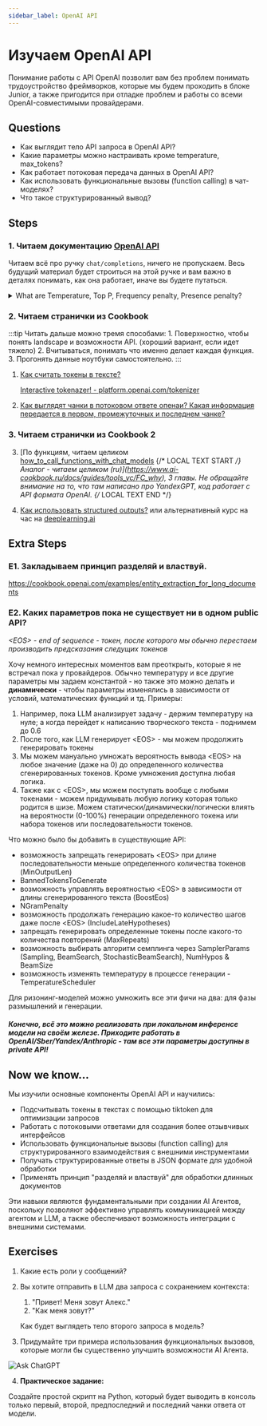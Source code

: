 ```yaml
---
sidebar_label: OpenAI API
---
```


# Изучаем OpenAI API

Понимание работы с API OpenAI позволит вам без проблем понимать трудоустройство фреймворков, которые мы будем проходить в блоке Junior, а также пригодится при отладке проблем и работы со всеми OpenAI-совместимыми провайдерами.

## Questions

- Как выглядит тело API запроса в OpenAI API?
- Какие параметры можно настраивать кроме temperature, max_tokens?
- Как работает потоковая передача данных в OpenAI API?
- Как использовать функциональные вызовы (function calling) в чат-моделях?
- Что такое структурированный вывод?

## Steps

### 1. Читаем документацию [OpenAI API](https://platform.openai.com/docs/api-reference)

Читаем всё про ручку `chat/completions`, ничего не пропускаем. Весь будущий материал будет строиться на этой ручке и вам важно в деталях понимать, как она работает, иначе вы будете путаться.

<details>
<summary>What are Temperature, Top P, Frequency penalty, Presence penalty?</summary>

<iframe width="560" height="315" src="https://www.youtube.com/embed/33kb37NYOTc?si=AllO-NduTUKQAu41" title="YouTube video player" frameborder="0" allow="accelerometer; autoplay; clipboard-write; encrypted-media; gyroscope; picture-in-picture; web-share" referrerpolicy="strict-origin-when-cross-origin" allowfullscreen></iframe>

</details>

### 2. Читаем странички из Cookbook

:::tip
Читать дальше можно тремя способами:
    1. Поверхностно, чтобы понять landscape и возможности API. (хороший вариант, если идет тяжело)
    2. Вчитываться, понимать что именно делает каждая функция.
    3. Прогонять данные ноутбуки самостоятельно.
:::

1. [Как считать токены в тексте?](https://cookbook.openai.com/examples/how_to_count_tokens_with_tiktoken)

    [Interactive tokenazer! - platform.openai.com/tokenizer](https://platform.openai.com/tokenizer)

2. [Как выглядят чанки в потоковом ответе опенаи? Какая информация передается в первом, промежуточных и последнем чанке?](https://cookbook.openai.com/examples/how_to_stream_completions)

### 3. Читаем странички из Cookbook 2

3. [По функциям, читаем целиком [how_to_call_functions_with_chat_models](https://cookbook.openai.com/examples/how_to_call_functions_with_chat_models)
    {/* LOCAL TEXT START */}
    Аналог - читаем целиком (ru)](https://www.ai-cookbook.ru/docs/guides/tools_yc/FC_why), 3 главы. *Не обращайте внимание на то, что там написано про YandexGPT, код работает с API формата OpenAI.*
    {/* LOCAL TEXT END */}

4. [Как использовать structured outputs?](https://cookbook.openai.com/examples/structured_outputs_intro) или альтернативный курс на час на [deeplearning.ai](https://www.deeplearning.ai/short-courses/getting-structured-llm-output/)

## Extra Steps

### E1. Закладываем принцип разделяй и властвуй.

https://cookbook.openai.com/examples/entity_extraction_for_long_documents

### E2. Каких параметров пока не существует ни в одном public API?

*\<EOS> - end of sequence - токен, после которого мы обычно перестаем производить предсказания следущих токенов*

Хочу немного интересных моментов вам преоткрыть, которые я не встречал пока у провайдеров. Обычно температуру и все другие параметры мы задаем константой - но также это можно делать и **динамически** - чтобы параметры изменялись в зависимости от условий, математических функций и тд. Примеры:
1. Например, пока LLM анализирует задачу -  держим температуру на нуле; а когда перейдет к написанию творческого текста - поднимем до 0.6
2. После того, как LLM генерирует \<EOS> - мы можем продолжить генерировать токены
3. Мы можем мануально умножать вероятность вывода \<EOS> на любое значение (даже на 0) до определенного количества сгенерированных токенов. Кроме умножения доступна любая логика.
4. Также как с \<EOS>, мы можем поступать вообще с любыми токенами - можем придумывать любую логику которая только родится в шизе. Можем статически/динамически/логически влиять на вероятности (0-100%) генерации определенного токена или набора токенов или последовательности токенов.

Что можно было бы добавить в существующие API:
- возможность запрещать генерировать \<EOS> при длине последовательности меньше определенного количества токенов (MinOutputLen)
- BannedTokensToGenerate
- возможность управлять вероятностью \<EOS> в зависимости от длины сгенерированного текста (BoostEos)
- NGramPenalty
- возможность продолжать генерацию какое-то количество шагов даже после \<EOS> (IncludeLateHypotheses)
- запрещать генерировать определенные токены после какого-то количества повторений (MaxRepeats)
- возможность выбирать алгоритм семплинга через SamplerParams (Sampling, BeamSearch, StochasticBeamSearch), NumHypos & BeamSize
- возможность изменять температуру в процессе генерации - TemperatureScheduler

Для ризонинг-моделей можно умножить все эти фичи на два: для фазы размышлений и генерации.

##### Конечно, всё это можно реализовать при локальном инференсе модели на своём железе. Приходите работать в OpenAI/Sber/Yandex/Anthropic - там все эти параметры доступны в private API!

## Now we know...

Мы изучили основные компоненты OpenAI API и научились:
- Подсчитывать токены в текстах с помощью tiktoken для оптимизации запросов
- Работать с потоковыми ответами для создания более отзывчивых интерфейсов
- Использовать функциональные вызовы (function calling) для структурированного взаимодействия с внешними инструментами
- Получать структурированные ответы в JSON формате для удобной обработки
- Применять принцип "разделяй и властвуй" для обработки длинных документов

Эти навыки являются фундаментальными при создании AI Агентов, поскольку позволяют эффективно управлять коммуникацией между агентом и LLM, а также обеспечивают возможность интеграции с внешними системами.

## Exercises

1. Какие есть роли у сообщений?

2. Вы хотите отправить в LLM два запроса с сохранением контекста:
    1. "Привет! Меня зовут Алекс."
    2. "Как меня зовут?"

    Как будет выглядеть тело второго запроса в модель?

3. Придумайте три примера использования функциональных вызовов, которые могли бы существенно улучшить возможности AI Агента.

![Ask ChatGPT](https://img.shields.io/badge/Ask%20ChatGPT-8A2BE2?style=for-the-badge)

4. **Практическое задание:**

Создайте простой скрипт на Python, который будет выводить в консоль только первый, второй, предпоследний и последний чанки ответа от модели.
